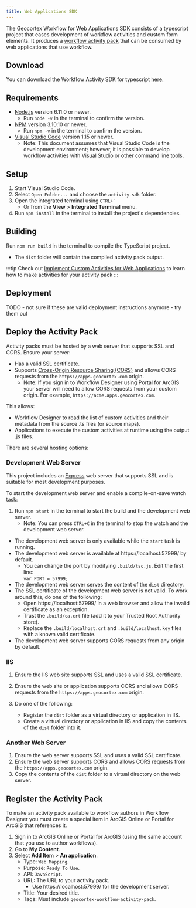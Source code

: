 ```yaml
---
title: Web Applications SDK
---
```


The Geocortex Workflow for Web Applications SDK consists of a typescript project that eases development of workflow activities and custom form elements. It produces a [workflow activity pack](concepts-activity-packs) that can be consumed by web applications that use workflow.

## Download

You can download the Workflow Activity SDK for typescript [here.](https://apps.geocortex.com/workflow/latest/activity-sdk.zip)

## Requirements

-   [Node.js](https://nodejs.org/en/) version 6.11.0 or newer.
    -   Run `node -v` in the terminal to confirm the version.
-   [NPM](https://www.npmjs.com/get-npm) version 3.10.10 or newer.
    -   Run `npm -v` in the terminal to confirm the version.
-   [Visual Studio Code](https://code.visualstudio.com/) version 1.15 or newer.
    -   Note: This document assumes that Visual Studio Code is the development environment; however, it is possible to develop workflow activities with Visual Studio or other command line tools.

## Setup

1. Start Visual Studio Code.
1. Select `Open Folder...` and choose the `activity-sdk` folder.
1. Open the integrated terminal using `` CTRL+` ``
    - Or from the **View** > **Integrated Terminal** menu.
1. Run `npm install` in the terminal to install the project's dependencies.

## Building

Run `npm run build` in the terminal to compile the TypeScript project.

-   The `dist` folder will contain the compiled activity pack output.

:::tip
Check out [Implement Custom Activities for Web Applications](web-implement-custom-activity) to learn how to make activities for your activity pack
:::

## Deployment

TODO - not sure if these are valid deployment instructions anymore - try them out

## Deploy the Activity Pack

Activity packs must be hosted by a web server that supports SSL and CORS.
Ensure your server:

-   Has a valid SSL certificate.
-   Supports [Cross-Origin Resource Sharing (CORS)](https://en.wikipedia.org/wiki/Cross-origin_resource_sharing) and allows CORS requests from the `https://apps.geocortex.com` origin.
    -   Note: If you sign in to Workflow Designer using Portal for ArcGIS your server will need to allow CORS requests from your custom origin. For example, `https://acme.apps.geocortex.com`.

This allows:

-   Workflow Designer to read the list of custom activities and their metadata from the source .ts files (or source maps).
-   Applications to execute the custom activities at runtime using the output .js files.

There are several hosting options:

### Development Web Server

This project includes an [Express](https://www.npmjs.com/package/express) web server that supports SSL and is suitable for most development purposes.

To start the development web server and enable a compile-on-save watch task:

1. Run `npm start` in the terminal to start the build and the development web server.
    - Note: You can press `CTRL+C` in the terminal to stop the watch and the development web server.

-   The development web server is only available while the `start` task is running.
-   The development web server is available at https://localhost:57999/ by default.
    -   You can change the port by modifying `.build/tsc.js`. Edit the first line:  
        `var PORT = 57999;`
-   The development web server serves the content of the `dist` directory.
-   The SSL certificate of the development web server is not valid. To work around this, do one of the following:
    -   Open https://localhost:57999/ in a web browser and allow the invalid certificate as an exception.
    -   Trust the `.build/ca.crt` file (add it to your Trusted Root Authority store).
    -   Replace the `.build/localhost.crt` and `.build/localhost.key` files with a known valid certificate.
-   The development web server supports CORS requests from any origin by default.

### IIS

1. Ensure the IIS web site supports SSL and uses a valid SSL certificate.
1. Ensure the web site or application supports CORS and allows CORS requests from the `https://apps.geocortex.com` origin.
1. Do one of the following:

    - Register the `dist` folder as a virtual directory or application in IIS.
    - Create a virtual directory or application in IIS and copy the contents of the `dist` folder into it.

### Another Web Server

1. Ensure the web server supports SSL and uses a valid SSL certificate.
1. Ensure the web server supports CORS and allows CORS requests from the `https://apps.geocortex.com` origin.
1. Copy the contents of the `dist` folder to a virtual directory on the web server.

## Register the Activity Pack

To make an activity pack available to workflow authors in Workflow Designer you must create a special item in ArcGIS Online or Portal for ArcGIS that references it.

1. Sign in to ArcGIS Online or Portal for ArcGIS (using the same account that you use to author workflows).
1. Go to **My Content**.
1. Select **Add Item** > **An application**.
    - Type: `Web Mapping`.
    - Purpose: `Ready To Use`.
    - API: `JavaScript`.
    - URL: The URL to your activity pack.
        - Use https://localhost:57999/ for the development server.
    - Title: Your desired title.
    - Tags: Must include `geocortex-workflow-activity-pack`.
